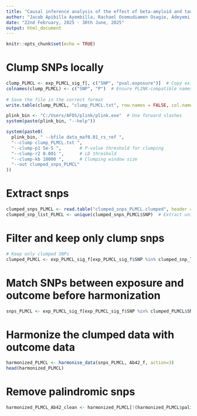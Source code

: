 ---
title: "Causal inference analysis of the effect of beta-amyloid and tau proteins on dementia risk: Mendelian randomization analysis"
author: "Jacob Apibilla Ayembilla, Rachael Osemudiamen Osagie, Adeyemi Timothy Akinade, Oumar Sako, Oluwafunmbi Ebenezer Ogunmiluyi, Olaitan I. Awe"
date: "22nd February, 2025 - 30th June, 2025"
output: html_document
---

```{r setup, include=FALSE}
knitr::opts_chunk$set(echo = TRUE)
```


# Clump SNPs locally
```{r}
clump_PLMCL <- exp_PLMCL_sig_f[, c("SNP", "pval.exposure")]  # Copy existing data
colnames(clump_PLMCL) <- c("SNP", "P")  # Ensure PLINK-compatible names
 
# Save the file in the correct format
write.table(clump_PLMCL, "clump_PLMCL.txt", row.names = FALSE, col.names = TRUE, quote = FALSE, sep = "\t")
```

```{r}
plink_bin <- "C:/Users/AFOS/plink/plink.exe"  # Use forward slashes
system(paste(plink_bin, "--help"))
```

```{r}
system(paste0(
  plink_bin, " --bfile data_maf0.01_rs_ref ",
  "--clump clump_PLMCL.txt ",
  "--clump-p1 5e-5 ",       # P-value threshold for clumping
  "--clump-r2 0.001 ",      # LD threshold
  "--clump-kb 10000 ",      # Clumping window size
  "--out clumped_snps_PLMCL"
))
```

# Extract snps
```{r}
clumped_snps_PLMCL <- read.table("clumped_snps_PLMCL.clumped", header = TRUE, stringsAsFactors = FALSE)
clumped_snp_list_PLMCL <- unique(clumped_snps_PLMCL$SNP)  # Extract unique SNPs
```

# Filter and keep only clump snps
```{r}
# Keep only clumped SNPs
clumped_PLMCL <- exp_PLMCL_sig_f[exp_PLMCL_sig_f$SNP %in% clumped_snp_list_PLMCL, , drop = FALSE]
```


# Match SNPs between exposure and outcome before harmonization
```{r}
snps_PLMCL <- exp_PLMCL_sig_f[exp_PLMCL_sig_f$SNP %in% clumped_PLMCL$SNP, ]
```


# Harmonize the clumped data with outcome data
```{r}
harmonized_PLMCL <- harmonise_data(snps_PLMCL, Ab42_f, action=3) 
head(harmonized_PLMCL) 
```

# Remove palindromic snps
```{r}
harmonized_PLMCL_Ab42_clean <- harmonized_PLMCL[!(harmonized_PLMCL$palindromic & harmonized_PLMCL$ambiguous), ]
```

